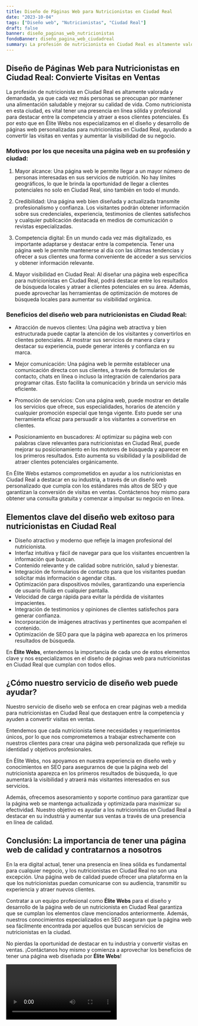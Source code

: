 ```yaml
---
title: Diseño de Páginas Web para Nutricionistas en Ciudad Real
date: "2023-10-04"
tags: ["Diseño web", "Nutricionistas", "Ciudad Real"]
draft: false
banner: diseño_paginas_web_nutricionistas
fondoBanner: diseño_pagina_web_ciudadreal
summary: La profesión de nutricionista en Ciudad Real es altamente valorada y demandada, ya que cada vez más personas se preocupan por mantener una alimentación saludable y mejorar su calidad de vida. Como nutricionista en esta ciudad, es vital tener una presencia en línea sólida y profesional para destacar entre la competencia y atraer a esos clientes potenciales. Es por esto que en Élite Webs nos especializamos en el diseño y desarrollo de páginas web personalizadas para nutricionistas en Ciudad Real, ayudando a convertir las visitas en ventas y aumentar la visibilidad de su negocio.
---
```



## Diseño de Páginas Web para Nutricionistas en Ciudad Real: Convierte Visitas en Ventas

La profesión de nutricionista en Ciudad Real es altamente valorada y demandada, ya que cada vez más personas se preocupan por mantener una alimentación saludable y mejorar su calidad de vida. Como nutricionista en esta ciudad, es vital tener una presencia en línea sólida y profesional para destacar entre la competencia y atraer a esos clientes potenciales. Es por esto que en Élite Webs nos especializamos en el diseño y desarrollo de páginas web personalizadas para nutricionistas en Ciudad Real, ayudando a convertir las visitas en ventas y aumentar la visibilidad de su negocio.

### Motivos por los que necesita una página web en su profesión y ciudad:

1. Mayor alcance: Una página web le permite llegar a un mayor número de personas interesadas en sus servicios de nutrición. No hay límites geográficos, lo que le brinda la oportunidad de llegar a clientes potenciales no solo en Ciudad Real, sino también en todo el mundo.

2. Credibilidad: Una página web bien diseñada y actualizada transmite profesionalismo y confianza. Los visitantes podrán obtener información sobre sus credenciales, experiencia, testimonios de clientes satisfechos y cualquier publicación destacada en medios de comunicación o revistas especializadas.

3. Competencia digital: En un mundo cada vez más digitalizado, es importante adaptarse y destacar entre la competencia. Tener una página web le permite mantenerse al día con las últimas tendencias y ofrecer a sus clientes una forma conveniente de acceder a sus servicios y obtener información relevante.

4. Mayor visibilidad en Ciudad Real: Al diseñar una página web específica para nutricionistas en Ciudad Real, podrá destacar entre los resultados de búsqueda locales y atraer a clientes potenciales en su área. Además, puede aprovechar las herramientas de optimización de motores de búsqueda locales para aumentar su visibilidad orgánica.

### Beneficios del diseño web para nutricionistas en Ciudad Real:

- Atracción de nuevos clientes: Una página web atractiva y bien estructurada puede captar la atención de los visitantes y convertirlos en clientes potenciales. Al mostrar sus servicios de manera clara y destacar su experiencia, puede generar interés y confianza en su marca.

- Mejor comunicación: Una página web le permite establecer una comunicación directa con sus clientes, a través de formularios de contacto, chats en línea o incluso la integración de calendarios para programar citas. Esto facilita la comunicación y brinda un servicio más eficiente.

- Promoción de servicios: Con una página web, puede mostrar en detalle los servicios que ofrece, sus especialidades, horarios de atención y cualquier promoción especial que tenga vigente. Esto puede ser una herramienta eficaz para persuadir a los visitantes a convertirse en clientes.

- Posicionamiento en buscadores: Al optimizar su página web con palabras clave relevantes para nutricionistas en Ciudad Real, puede mejorar su posicionamiento en los motores de búsqueda y aparecer en los primeros resultados. Esto aumenta su visibilidad y la posibilidad de atraer clientes potenciales orgánicamente.

En Élite Webs estamos comprometidos en ayudar a los nutricionistas en Ciudad Real a destacar en su industria, a través de un diseño web personalizado que cumpla con los estándares más altos de SEO y que garantizan la conversión de visitas en ventas. Contáctenos hoy mismo para obtener una consulta gratuita y comenzar a impulsar su negocio en línea.

<GifSeo />

<Cta />

## Elementos clave del diseño web exitoso para nutricionistas en Ciudad Real

- Diseño atractivo y moderno que refleje la imagen profesional del nutricionista.
- Interfaz intuitiva y fácil de navegar para que los visitantes encuentren la información que buscan.
- Contenido relevante y de calidad sobre nutrición, salud y bienestar.
- Integración de formularios de contacto para que los visitantes puedan solicitar más información o agendar citas.
- Optimización para dispositivos móviles, garantizando una experiencia de usuario fluida en cualquier pantalla.
- Velocidad de carga rápida para evitar la pérdida de visitantes impacientes.
- Integración de testimonios y opiniones de clientes satisfechos para generar confianza.
- Incorporación de imágenes atractivas y pertinentes que acompañen el contenido.
- Optimización de SEO para que la página web aparezca en los primeros resultados de búsqueda.

En **Élite Webs**, entendemos la importancia de cada uno de estos elementos clave y nos especializamos en el diseño de páginas web para nutricionistas en Ciudad Real que cumplan con todos ellos.

## ¿Cómo nuestro servicio de diseño web puede ayudar?

Nuestro servicio de diseño web se enfoca en crear páginas web a medida para nutricionistas en Ciudad Real que destaquen entre la competencia y ayuden a convertir visitas en ventas.

Entendemos que cada nutricionista tiene necesidades y requerimientos únicos, por lo que nos comprometemos a trabajar estrechamente con nuestros clientes para crear una página web personalizada que refleje su identidad y objetivos profesionales.

En Élite Webs, nos apoyamos en nuestra experiencia en diseño web y conocimientos en SEO para asegurarnos de que la página web del nutricionista aparezca en los primeros resultados de búsqueda, lo que aumentará la visibilidad y atraerá más visitantes interesados en sus servicios.

Además, ofrecemos asesoramiento y soporte continuo para garantizar que la página web se mantenga actualizada y optimizada para maximizar su efectividad. Nuestro objetivo es ayudar a los nutricionistas en Ciudad Real a destacar en su industria y aumentar sus ventas a través de una presencia en línea de calidad.

## Conclusión: La importancia de tener una página web de calidad y contratarnos a nosotros

En la era digital actual, tener una presencia en línea sólida es fundamental para cualquier negocio, y los nutricionistas en Ciudad Real no son una excepción. Una página web de calidad puede ofrecer una plataforma en la que los nutricionistas puedan comunicarse con su audiencia, transmitir su experiencia y atraer nuevos clientes.

Contratar a un equipo profesional como **Élite Webs** para el diseño y desarrollo de la página web de un nutricionista en Ciudad Real garantiza que se cumplan los elementos clave mencionados anteriormente. Además, nuestros conocimientos especializados en SEO aseguran que la página web sea fácilmente encontrada por aquellos que buscan servicios de nutricionistas en la ciudad.

No pierdas la oportunidad de destacar en tu industria y convertir visitas en ventas. ¡Contáctanos hoy mismo y comienza a aprovechar los beneficios de tener una página web diseñada por **Élite Webs**!

<Video />

<CtaBot job="Nutricionistas" city="Ciudad Real" />

<Gmaps query="Ciudad Real+españa+maps" />
